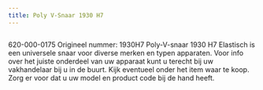 ```yaml
---
title: Poly V-Snaar 1930 H7
---
```



<Image src={imageProduct} width={imageProduct.width} alt="" />


620-000-0175
Origineel nummer: 1930H7
Poly-V-snaar 1930 H7 Elastisch is een universele snaar voor diverse merken en typen apparaten.
Voor info over het juiste onderdeel van uw apparaat kunt u terecht bij uw vakhandelaar bij u in de buurt. Kijk eventueel onder het item waar te koop. Zorg er voor dat u uw model en product code bij de hand heeft.
